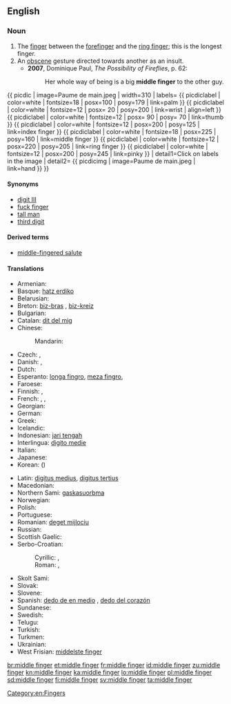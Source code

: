 ==English==
{{wikipedia}}

===Noun===
{{en-noun}}

# The [[finger]] between the [[forefinger]] and the [[ring finger]]; this is the longest finger.
# An [[obscene]] gesture directed towards another as an insult.
#* '''2007''', Dominique Paul, ''The Possibility of Fireflies‎'', p. 62:
#*: Her whole way of being is a big '''middle finger''' to the other guy.
{{ picdic
| image=Paume de main.jpeg
| width=310
| labels=
{{ picdiclabel | color=white | fontsize=18 | posx=100 | posy=179 | link=palm }}
{{ picdiclabel | color=white | fontsize=12 | posx= 20 | posy=200 | link=wrist | align=left }}
{{ picdiclabel | color=white | fontsize=12 | posx= 90 | posy= 70 | link=thumb }}
{{ picdiclabel | color=white | fontsize=12 | posx=200 | posy=125 | link=index finger }}
{{ picdiclabel | color=white | fontsize=18 | posx=225 | posy=160 | link=middle finger }}
{{ picdiclabel | color=white | fontsize=12 | posx=220 | posy=205 | link=ring finger }}
{{ picdiclabel | color=white | fontsize=12 | posx=200 | posy=245 | link=pinky }}
| detail1=Click on labels in the image
| detail2=
{{ picdicimg | image=Paume de main.jpeg | link=hand }}
}}

====Synonyms====
* [[digit III]]
* [[fuck finger]]
* [[tall man]]
* [[third digit]]

====Derived terms====
* [[middle-fingered salute]]

====Translations====
{{trans-top|finger between the forefinger and the ring finger}}
* Armenian: {{t|hy|միջնամատ|tr=miǰnamat|sc=Armn}}
* Basque: [[hatz erdiko]]
* Belarusian: {{t|be|сярэдні палец|m|tr=sjarédni páljec|sc=Cyrl}}
* Breton: [[biz-bras]] {{m}}, [[biz-kreiz]] {{m}}
* Bulgarian: {{t|bg|среден пръст|m|tr=sréden prǎst|sc=Cyrl}}
* Catalan: [[dit del mig]] {{m}}
* Chinese:
*: Mandarin: {{t|cmn|中指|tr=zhōngzhǐ|sc=Hani}}
* Czech: {{t+|cs|prostředník|m}}, {{t+|cs|prostředníček|m}}
* Danish: {{t-|da|langfinger}}, {{t-|da|langemand}}
* Dutch: {{t+|nl|middelvinger|m}}
* Esperanto: [[longa fingro]], [[meza fingro]], {{t-|eo|mezfingro}}
* Faroese: {{t-|fo|longutong|f}}
* Finnish: {{t+|fi|keskisormi}}, {{t+|fi|keskari}}
* French: {{t|fr|majeur|m}}, {{t|fr|doigt du milieu|m}}, {{t|fr|médius|m}}
* Georgian: {{t-|ka|შუათითი|tr=šuatiti|sc=Geor|xs=Georgian}}
* German: {{t+|de|Mittelfinger|m}}
* Greek: {{t+|el|μέσος|m|tr=mésos}}
* Icelandic: {{t+|is|langatöng|f}}
* Indonesian: [[jari tengah]]
* Interlingua: [[digito medie]]
* Italian: {{t+|it|medio}}
* Japanese: {{t|ja|中指|tr=なかゆび, nakayubi|sc=Jpan}}
* Korean: {{t|ko|중지|tr=jungji|sc=Kore}} ({{t|ko|中指|sc=Kore}})
{{trans-mid}}
* Latin: [[digitus medius]], [[digitus tertius]]
* Macedonian: {{t-|mk|среден прст|m|tr=sréden p'rst}}
* Northern Sami: [[gaskasuorbma]]
* Norwegian: {{t-|no|langfinger|m}}
* Polish: {{t|pl|palec środkowy|m}}
* Portuguese: {{t+|pt|dedo médio|m}}
* Romanian: [[deget mijlociu]] {{n}}
* Russian: {{t-|ru|средний палец|m|tr=srédnij pálec}}
* Scottish Gaelic: {{t-|gd|gunna fada|m|xs=Scottish Gaelic}}
* Serbo-Croatian:
*: Cyrillic: {{t|sh|средњак|m}}, {{t|sh|средњи прст|m}}
*: Roman: {{t|sh|srednjak|m}}, {{t|sh|srednji prst|m}}
* Skolt Sami: {{tø|sms|kõskksuõrmm}}
* Slovak: {{t|sk|prostredník}}
* Slovene: {{t+|sl|sredinec|m}}
* Spanish: [[dedo de en medio]] {{m}}, [[dedo del corazón]] {{m}}
* Sundanese: {{t-|su|jajangkung|xs=Sundanese}}
* Swedish: {{t+|sv|långfinger|n}}
* Telugu: {{t-|te|నడివ్రేలు}}
* Turkish: {{t+|tr|orta parmak}}
* Turkmen: {{t-|tk|orta barmak}}
* Ukrainian: {{t|uk|середній палець|m|tr=serédnij pálecʹ|sc=Cyrl}}
* West Frisian: [[middelste finger]]
{{trans-bottom}}

[[Category:en:Fingers]]

[[br:middle finger]]
[[et:middle finger]]
[[fr:middle finger]]
[[id:middle finger]]
[[zu:middle finger]]
[[kn:middle finger]]
[[ka:middle finger]]
[[lo:middle finger]]
[[pl:middle finger]]
[[sd:middle finger]]
[[fi:middle finger]]
[[sv:middle finger]]
[[ta:middle finger]]